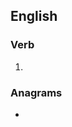 ==English==

===Verb===
{{head|en|verb form}}

# {{en-past of|ware}}

===Anagrams===
* {{anagrams|en|a=aderw|Dewar|adrew|dewar|drawe|wader}}